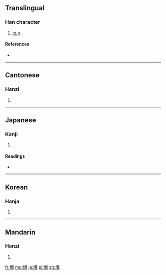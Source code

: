 {{also|樽}}
==Translingual==

===Han character===
{{Han char|rn=32|rad=土|as=12|sn=15|four=4814<sub>6</sub>|canj=土廿田戈 (GTWI)}}

# [[cup]]

====References====
* {{Han ref|kx=0239.030|dkj=05472|dj=0478.050|hdz=10488.140|uh=58AB|ud=22699|bh=E54A|bd=58698}}

----

==Cantonese==

===Hanzi===
{{yue-hanzi|jyut=|y=chun1}}

# {{defn|Cantonese|sort=土12}}

----

==Japanese==

===Kanji===
{{ja-kanji|grade=|rs=土12}}

# {{defn|Japanese|sort=土12}}

====Readings====
* {{ja-readings|on=[[しゅん]] (shun)|kun=}}

----

==Korean==

===Hanja===
{{ko-hanja|hangeul=준|rv=jun|mr=chun}}

# {{defn|Korean|sort=土12}}

----

==Mandarin==

===Hanzi===
{{cmn-hanzi|pin=[[cún]] ([[cun2]]), [[dūn]] ([[dun1]])|wg=ts'un<sup>2</sup>, tun<sup>1</sup>}}

# {{defn|Mandarin|sort=土12}}

[[fr:墫]]
[[mg:墫]]
[[ja:墫]]
[[pl:墫]]
[[zh:墫]]